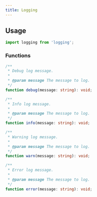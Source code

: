 ```yaml
---
title: Logging
---
```


## Usage

```typescript
import logging from 'logging';
```

### Functions

```typescript
/**
 * Debug log message.
 *
 * @param message The message to log.
 */
function debug(message: string): void;

/**
 * Info log message.
 *
 * @param message The message to log.
 */
function info(message: string): void;

/**
 * Warning log message.
 *
 * @param message The message to log.
 */
function warn(message: string): void;

/**
 * Error log message.
 *
 * @param message The message to log.
 */
function error(message: string): void;
```
